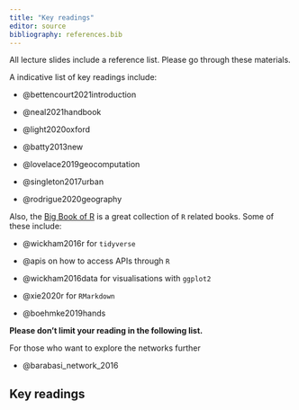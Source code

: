```yaml
---
title: "Key readings"
editor: source
bibliography: references.bib
---
```


All lecture slides include a reference list. Please go
through these materials. 

A indicative list of key readings include:

-   @bettencourt2021introduction

-   @neal2021handbook

-   @light2020oxford

-   @batty2013new

-   @lovelace2019geocomputation

-   @singleton2017urban

-   @rodrigue2020geography

Also, the [Big Book of R](https://www.bigbookofr.com/){target="_blank"} 
is a great collection of `R` related books.
Some of these include:

- @wickham2016r for `tidyverse`

- @apis on how to access APIs through `R`

- @wickham2016data for visualisations with `ggplot2`

- @xie2020r for `RMarkdown`

- @boehmke2019hands

**Please don't limit your reading in the following list.**

For those who want to explore the networks further 

- @barabasi_network_2016

## Key readings